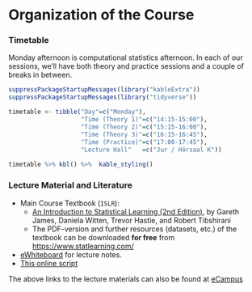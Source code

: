 # Organization of the Course 

### Timetable {-}

Monday afternoon is computational statistics afternoon. In each of our sessions, we'll have both theory and practice sessions and a couple of breaks in between. 

```r
suppressPackageStartupMessages(library("kableExtra"))
suppressPackageStartupMessages(library("tidyverse"))

timetable <- tibble("Day"=c("Monday"),
                    "Time (Theory 1)"=c("14:15-15:00"),
                    "Time (Theory 2)"=c("15:15-16:00"),
                    "Time (Theory 3)"=c("16:15-16:45"),
                    "Time (Practice)"=c("17:00-17:45"),
                    "Lecture Hall"   =c("Jur / Hörsaal K"))
           
timetable %>% kbl() %>%  kable_styling()
```


### Lecture Material and Literature {-}


* Main Course Textbook (`ISLR`): 
  * [An Introduction to Statistical Learning (2nd Edition)](https://www.statlearning.com/), by Gareth James, Daniela Witten, Trevor Hastie, and Robert Tibshirani
  * The PDF-version and further resources (datasets, etc.) of the textbook can be downloaded **for free** from [https://www.statlearning.com/](https://www.statlearning.com/)

* [eWhiteboard](https://www.dropbox.com/scl/fi/0znpwx8z5dllu0lecvgar/eWhiteboard_CompStat_BSc.pdf?rlkey=tcyypiqo357lhy8slj76om6td&dl=0) for lecture notes.
* [This online script](https://www.dliebl.com/computational-statistics-script-BSc/)

The above links to the lecture materials can also be found at [eCampus](https://ecampus.uni-bonn.de/goto_ecampus_crs_2700628.html)


<!-- ### Communication {-}

* You can use the Zulip-Chat [CompStat (B.Sc.)](https://ifs-bonn.zulipchat.com/join/bfmraxkf5rosbd5h3lrfa2jo/) to post questions, share codes, etc. Happy sharing and discussing!  -->



<!-- ### Further Material

The following resources are not directly used in our course, but you may find them useful nevertheless:

* [`R` Labs using `Tidymodels`](https://emilhvitfeldt.github.io/ISLR-tidymodels-labs/index.html)

* [Slides, Datasets, R-Scripts, etc](https://www.statlearning.com/resources-second-edition)

* [Slides and Videos (1st edition of the course textbook)](https://www.dataschool.io/15-hours-of-expert-machine-learning-videos/)
 -->


